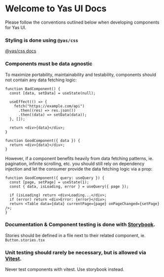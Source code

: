 
<Meta title="Yas UI" />

# Welcome to Yas UI Docs

Please follow the conventions outlined below when developing components for Yas UI.

### Styling is done using `@yas/css`

[@yas/css docs](https://github.com/ksandin/yas/tree/master/libraries/yas-css)

### Components must be data agnostic

To maximize portability, maintainability and testability, components should not contain any data fetching logic:

```tsx
function BadComponent() {
  const [data, setData] = useState(null);

  useEffect(() => {
    fetch("https://example.com/api")
      .then((res) => res.json())
      .then((data) => setData(data));
  }, []);

  return <div>{data}</div>;
}

function GoodComponent({ data }) {
  return <div>{data}</div>;
}
```

However, if a component benefits heavily from data fetching patterns, ie. pagination, infinite scrolling, etc. you should still rely on dependency injection and let the consumer provide the data fetching logic via a prop:

```tsx
function GoodComponent({ query: useQuery }) {
  const [page, setPage] = useState(1);
  const { data, isLoading, error } = useQuery({ page });

  if (isLoading) return <div>Loading...</div>;
  if (error) return <div>Error: {error}</div>;
  return <Table data={data} currentPage={page} onPageChanged={setPage} />;
}
```

### Documentation & Component testing is done with [Storybook](https://storybook.js.org/).

Stories should be defined in a file next to their related component, ie. `Button.stories.tsx`

### Unit testing should rarely be necessary, but is allowed via [Vitest](https://vitest.dev/).

Never test components with vitest. Use storybook instead.
